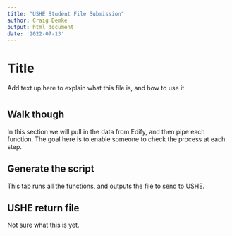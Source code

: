 ```yaml
---
title: "USHE Student File Submission"
author: Craig Demke
output: html_document
date: '2022-07-13'
---
```


# Title
 
Add text up here to explain what this file is, and how to use it. 

# {.tabset}

## Walk though

In this section we will pull in the data from Edify, and then pipe each function. The goal here is to enable someone to check the process at each step. 

## Generate the script

This tab runs all the functions, and outputs the file to send to USHE.

## USHE return file

Not sure what this is yet.